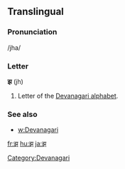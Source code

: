 ==Translingual==

===Pronunciation===
/jha/

===Letter===
'''झ''' (jh)

# Letter of the [[Devanagari alphabet]].

===See also===

* [[w:Devanagari]]

[[Category:Devanagari]]

[[fr:झ]]
[[hu:झ]]
[[ja:झ]]